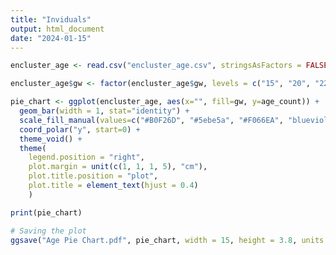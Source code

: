 ```yaml
---
title: "Inviduals"
output: html_document
date: "2024-01-15"
---
```


```r
encluster_age <- read.csv("encluster_age.csv", stringsAsFactors = FALSE)
```

```r
encluster_age$gw <- factor(encluster_age$gw, levels = c("15", "20", "22", "34"))
```

```r
pie_chart <- ggplot(encluster_age, aes(x="", fill=gw, y=age_count)) + 
  geom_bar(width = 1, stat="identity") +
  scale_fill_manual(values=c("#B0F26D", "#5ebe5a", "#F066EA", "blueviolet")) +
  coord_polar("y", start=0) +
  theme_void() +
  theme(
    legend.position = "right",
    plot.margin = unit(c(1, 1, 1, 5), "cm"),
    plot.title.position = "plot",
    plot.title = element_text(hjust = 0.4)
    )

print(pie_chart)
```

```r
# Saving the plot
ggsave("Age Pie Chart.pdf", pie_chart, width = 15, height = 3.8, units = "in")
```

